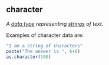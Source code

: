 ## character

<dfn>A [data type](d.html#data-type) representing [strings](s.html#string) of text.</dfn>

Examples of character data are:

```r
"I am a string of characters"
paste("The answer is ", 6+6)
as.character(100)
```

